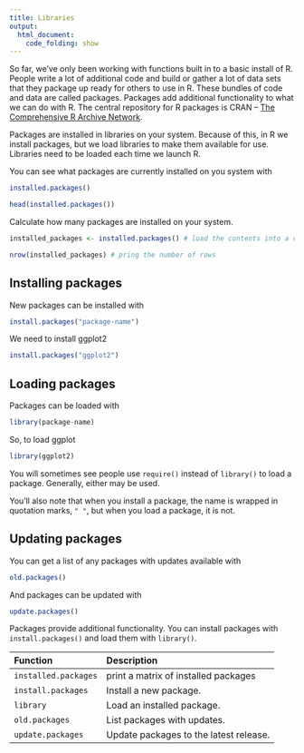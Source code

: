 ```yaml
---
title: Libraries
output:
  html_document:
    code_folding: show
---
```


So far, we've only been working with functions built in to a basic install of R. People write a lot of additional code and build or gather a lot of data sets that they package up ready for others to use in R. These bundles of code and data are called packages. Packages add additional functionality to what we can do with R. The central repository for R packages is CRAN -- [The Comprehensive R Archive Network](https://cran.r-project.org/).

Packages are installed in libraries on your system. Because of this, in R we install packages, but we load libraries to make them available for use. Libraries need to be loaded each time we launch R.

You can see what packages are currently installed on you system with

```r
installed.packages()
```

```r
head(installed.packages())
```

<div class = "exercise">
Calculate how many packages are installed on your system.
</div>

<div class = "solution">
```r
installed_packages <- installed.packages() # load the contents into a variable

nrow(installed_packages) # pring the number of rows
```
</div>

## Installing packages

New packages can be installed with 

```r
install.packages("package-name")
```

We need to install ggplot2

```r
install.packages("ggplot2")
```

## Loading packages

Packages can be loaded with

```r
library(package-name)
```

So, to load ggplot

```r
library(ggplot2)
```

<div class = "note">
You will sometimes see people use `require()` instead of `library()` to load a package. Generally, either may be used.

You'll also note that when you install a package, the name is wrapped in quotation marks, `" "`, but when you load a package, it is not.
</div>

## Updating packages

You can get a list of any packages with updates available with

```r
old.packages()
```

And packages can be updated with

```r
update.packages()
```

<div class = "summary">
Packages provide additional functionality. You can install packages with `install.packages()` and load them with `library()`.
</div>

<div class = "functions">
| Function | Description |
| :--- | :--- |
| `installed.packages` | print a matrix of installed packages |
| `install.packages` | Install a new package. |
| `library` | Load an installed package. |
| `old.packages` | List packages with updates. |
| `update.packages` | Update packages to the latest release. |
</div>